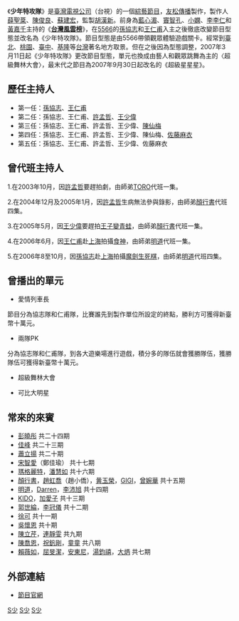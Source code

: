 {{refimprove|time=2010-08-10T08:08:44+00:00}}
{{Infobox television
| show_name          = 少年特攻隊
| original_name      = Young Guns
| image              = 
| caption            =
| format             = 
| camera             = 單機作業<br>外景攝影：[[邱心怡|邱心怡]]
| runtime            = 
| creator            =
| director           = 
| developer          = 
| producer           = [[薛聖棻|薛聖棻]]、[[陳俊良|陳俊良]]、[[蘇建宏|蘇建宏]]
| executive_producer = 
| presenter          = [[王少偉|王少偉]]、[[孫協志|孫協志]]、[[佐藤麻衣|佐藤麻衣]]、[[王仁甫|王仁甫]]、[[許孟哲|許孟哲]]
| starring           = 
| voices             = 
| narrated           = [[林杜鵬|林杜鵬]]
| company            = [[友松傳播|友松傳播]]
| country            = {{TWN}}
| network            = [[臺灣電視台|台視主頻]]
| first_aired        = 2002年12月29日
| last_aired         = 2007年10月28日
| num_episodes       = 約280集
| website            = http://www.ttv.com.tw/drama/2003/YoungGuns/index.htm
| 晚於               =
| 早於               =
| imdb_id            =
| tv_com_id          =
}}
《'''少年特攻隊'''》是[[臺灣電視公司|臺灣電視公司]]（台視）的一個[[綜藝節目|綜藝節目]]，[[友松傳播|友松傳播]]製作，製作人[[薛聖棻|薛聖棻]]、[[陳俊良|陳俊良]]、[[蘇建宏|蘇建宏]]，監製[[胡漢新|胡漢新]]。前身為[[藍心湄|藍心湄]]、[[竇智孔|竇智孔]]、[[小嫻|小嫻]]、[[李李仁|李李仁]]和[[黃嘉千|黃嘉千]]主持的《'''[[台灣風雲榜|台灣風雲榜]]'''》，在[[5566|5566]]的[[孫協志|孫協志]]和[[王仁甫|王仁甫]]入主之後徹底改變節目型態並改名為《少年特攻隊》。節目型態是由5566帶領觀眾體驗遊戲關卡。經常到[[臺北都會區|臺北]]、[[桃園市|桃園]]、[[臺中市|臺中]]、[[基隆市|基隆]]等[[台灣|台灣]]著名地方取景。但在之後因為型態調整，2007年3月11日起《少年特攻隊》更改節目型態，單元也換成由藝人和觀眾跳舞為主的〈超級舞林大會〉，最末代之節目為2007年9月30日起改名的《超級星星星》。

== 歷任主持人 ==
*第一任：[[孫協志|孫協志]]、[[王仁甫|王仁甫]]
*第二任：孫協志、王仁甫、[[許孟哲|許孟哲]]、[[王少偉|王少偉]]
*第三任：孫協志、王仁甫、許孟哲、王少偉、[[陳仙梅|陳仙梅]]
*第四任：孫協志、王仁甫、許孟哲、王少偉、陳仙梅、[[佐藤麻衣|佐藤麻衣]]
*第五任：孫協志、王仁甫、許孟哲、王少偉、佐藤麻衣

== 曾代班主持人 ==
1.在2003年10月，因[[許孟哲|許孟哲]]要趕拍劇，由師弟[[郭葦昀|TORO]]代班一集。

2.在2004年12月及2005年1月，因[[許孟哲|許孟哲]]生病無法參與錄影，由師弟[[顏行書|顏行書]]代班四集。

3.在2005年5月，因[[王少偉|王少偉]]要趕拍[[王子變青蛙|王子變青蛙]]，由師弟[[顏行書|顏行書]]代班一集。

4.在2006年6月，因[[王仁甫|王仁甫]]赴[[上海|上海]]拍攝[[食神_(2006年電視劇)|食神]]，由師弟[[明道_(藝人)|明道]]代班一集。

5.在2006年8至10月，因[[孫協志|孫協志]]赴[[上海|上海]]拍攝[[魔劍生死棋|魔劍生死棋]]，由師弟[[明道_(藝人)|明道]]代班四集。

== 曾播出的單元 ==

*愛情列車長
節目分為協志隊和仁甫隊，比賽誰先到製作單位所設定的終點，勝利方可獲得新臺幣十萬元。

*兩隊PK
分為協志隊和仁甫隊，到各大遊樂場進行遊戲，積分多的隊伍就會獲勝隊伍，獲勝隊伍可獲得新臺幣十萬元。

*超級舞林大會

*可比大明星

== 常來的來賓 ==
*[[彭曉彤|彭曉彤]]  共二十四期
*[[佳峰|佳峰]]  共二十三期
*[[蕭立揚|蕭立揚]]  共二十期
*[[宋智愛|宋智愛]]（鄭佳瑜）  共十七期
*[[瑪格麗特_(藝人)|瑪格麗特]]，[[潘慧如|潘慧如]]  共十六期 
*[[顏行書|顏行書]]，[[趙虹喬|趙虹喬]]（趙小僑），[[黄玉榮|黄玉榮]]，[[林如琦|GIGI]]，[[曾莞婷|曾婉華]]  共十五期 
*[[明道_(藝人)|明道]]，[[Darren|Darren]]，[[李沛旭|李沛旭]]  共十四期
*[[KIDO|KIDO]]，[[加愛子|加愛子]]  共十三期
*[[郭世綸|郭世綸]]，[[李冠儀|李冠儀]]  共十二期 
*[[徐小可|徐可]]  共十一期
*[[吳懷恩|吳懷恩]]  共十期 
*[[陳立芹|陳立芹]]，[[連靜雯|連靜雯]]  共九期
*[[陳喬恩|陳喬恩]]，[[祝釩剛|祝釩剛]]，[[童童|童童]]  共八期 
*[[賴薇如|賴薇如]]，[[屈旻潔|屈旻潔]]，[[安東尼|安東尼]]，[[湯鈞禧|湯鈞禧]]，[[大炳|大炳]]  共七期

== 外部連結 ==
* [http://www.ttv.com.tw/drama/2003/YoungGuns/index.htm 節目官網] {{Wayback|url=http://www.ttv.com.tw/drama/2003/YoungGuns/index.htm |date=20101205224947 }}

[[Category:台視電視節目|S少]]
[[Category:電視遊戲節目|S少]]
[[Category:已停播的台灣綜藝節目|S少]]